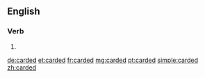 ==English==

===Verb===
{{head|en|verb form}}

# {{en-past of|card}}

[[de:carded]]
[[et:carded]]
[[fr:carded]]
[[mg:carded]]
[[pt:carded]]
[[simple:carded]]
[[zh:carded]]